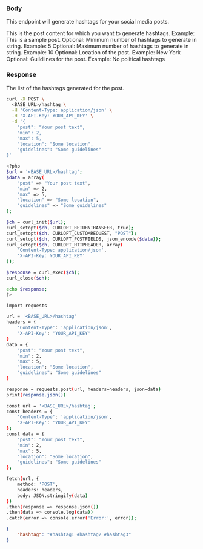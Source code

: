 
### Body

This endpoint will generate hashtags for your social media posts.

<ParamField body="post" type="string">
  This is the post content for which you want to generate hashtags. Example: This is a sample post.
</ParamField>

<ParamField body="min" type="string">
  Optional: Minimum number of hashtags to generate in string. Example: 5
</ParamField>

<ParamField body="max" type="string">
  Optional: Maximum number of hashtags to generate in string. Example: 10
</ParamField>

<ParamField body="location" type="string">
  Optional: Location of the post. Example: New York
</ParamField>

<ParamField body="guildlines" type="string">
  Optional: Guildlines for the post. Example: No political hashtags
</ParamField>

### Response

<ResponseField name="hashtag" type="string">
  The list of the hashtags generated for the post.
</ResponseField>

<RequestExample>

```bash cURL
curl -X POST \
  <BASE_URL>/hashtag \
  -H 'Content-Type: application/json' \
  -H 'X-API-Key: YOUR_API_KEY' \
  -d '{
    "post": "Your post text",
    "min": 2,
    "max": 5,
    "location": "Some location",
    "guidelines": "Some guidelines"
}'

```

```bash PHP
<?php
$url = '<BASE_URL>/hashtag';
$data = array(
    "post" => "Your post text",
    "min" => 2,
    "max" => 5,
    "location" => "Some location",
    "guidelines" => "Some guidelines"
);

$ch = curl_init($url);
curl_setopt($ch, CURLOPT_RETURNTRANSFER, true);
curl_setopt($ch, CURLOPT_CUSTOMREQUEST, "POST");
curl_setopt($ch, CURLOPT_POSTFIELDS, json_encode($data));
curl_setopt($ch, CURLOPT_HTTPHEADER, array(
    'Content-Type: application/json',
    'X-API-Key: YOUR_API_KEY'
));

$response = curl_exec($ch);
curl_close($ch);

echo $response;
?>

```

```bash Python
import requests

url = '<BASE_URL>/hashtag'
headers = {
    'Content-Type': 'application/json',
    'X-API-Key': 'YOUR_API_KEY'
}
data = {
    "post": "Your post text",
    "min": 2,
    "max": 5,
    "location": "Some location",
    "guidelines": "Some guidelines"
}

response = requests.post(url, headers=headers, json=data)
print(response.json())

```

```bash JavaScript
const url = '<BASE_URL>/hashtag';
const headers = {
    'Content-Type': 'application/json',
    'X-API-Key': 'YOUR_API_KEY'
};
const data = {
    "post": "Your post text",
    "min": 2,
    "max": 5,
    "location": "Some location",
    "guidelines": "Some guidelines"
};

fetch(url, {
    method: 'POST',
    headers: headers,
    body: JSON.stringify(data)
})
.then(response => response.json())
.then(data => console.log(data))
.catch(error => console.error('Error:', error));

```

</RequestExample>

<ResponseExample>

```json Response
{
	"hashtag": "#hashtag1 #hashtag2 #hashtag3"
}
```

</ResponseExample>
